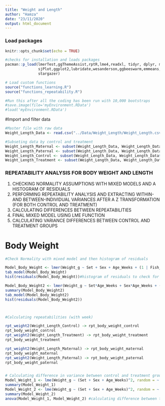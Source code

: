 ```yaml
---
title: "Weight and Length"
author: "Hamza"
date: "23/11/2020"
output: html_document
---
```


### Load packages
```r
knitr::opts_chunk$set(echo = TRUE)

#checks for installation and loads packages
pacman::p_load(lmerTest,ggThemeAssist,rptR,lme4,readxl, tidyr, dplyr, magrittr, lubridate, stringr, purrr,
               sjPlot,ggplot2,lubridate,wesanderson,ggbeeswarm,emmeans,patchwork,viridis,nlme,Rmisc,ggpubr,
               stargazer)

# Load custom functions
source("functions_learning.R")
source("functions_repeatability.R")

#Run this after all the coding has been run with 10,000 bootstraps
#save.image(file='myEnvironment.RData') 
#load('myEnvironment.RData')
```

#Import and filter data
```r
#Master file with raw data
Weight_Length_Data <- read.csv("../Data/Weight_Length/Weight_Length.csv")

#Subseting data by control and treatment
Weight_Length_Maternal <- subset(Weight_Length_Data, Weight_Length_Data$Set == "Maternal") 
Weight_Length_Paternal <- subset(Weight_Length_Data, Weight_Length_Data$Set == "Paternal") 
Weight_Length_Control <- subset(Weight_Length_Data, Weight_Length_Data$Set == "Within Control") 
Weight_Length_Treatment <- subset(Weight_Length_Data, Weight_Length_Data$Set == "Within Treatment") 
```

### REPEATABILITY ANALYSIS FOR BODY WEIGHT AND LENGTH 
1) CHECKING NORMALITY ASSUMPTIONS WITH MIXED MODELS AND A HISTOGRAM OF RESIDUALS
2) PERFORMING REPEATABILITY ANALYSIS AND EXTRACTING WITHIN-AND BETWEEN-INDIVIDUAL VARIANCES AFTER A Z TRANSFORMATION (FOR BOTH CONTROL AND TREATMENT)
3) CALCULATING DIFFERENCES BETWEEN REPEATABILITIES
4) FINAL MIXED MODEL USING LME FUNCTION
5) CALCULATING VARIANCE DIFFERENCES BETWEEN CONTROL AND TREATMENT GROUPS

# Body Weight
```r

#Check Normality with mixed model and then histogram of residuals

Model_Body_Weight <- lmer(Weight_g ~ Set + Sex + Age_Weeks + (1 | Fish_ID), data = Weight_Length_Data) #mixed model 
tab_model(Model_Body_Weight)
hist(residuals(Model_Body_Weight))#histogram of residuals to check for normal distribution 

Model_Body_Weight2 <- lmer(Weight_g ~ Set*Age_Weeks + Sex*Age_Weeks + (1 | Fish_ID) + (1 + Age_Weeks|Set), data = Weight_Length_Data) 
summary(Model_Body_Weight2)
tab_model(Model_Body_Weight2)
hist(residuals(Model_Body_Weight2))



#Calculating repeatabilities (with week)

rpt_weight2(Weight_Length_Control) -> rpt_body_weight_control 
rpt_body_weight_control
rpt_weight2(Weight_Length_Treatment) -> rpt_body_weight_treatment 
rpt_body_weight_treatment

rpt_weight2(Weight_Length_Maternal) -> rpt_body_weight_maternal 
rpt_body_weight_maternal
rpt_weight2(Weight_Length_Paternal) -> rpt_body_weight_paternal
rpt_body_weight_paternal


# Calculating difference in variance between control and treatment group 
Model_Weight_1 <- lme(Weight_g ~ (Set + Sex + Age_Weeks)^2, random = ~ 1| Fish_ID, data = Weight_Length_Data) #Mixed model without variance structure
summary(Model_Weight_1)
Model_Weight_2 <- lme(Weight_g ~ (Set + Sex + Age_Weeks)^2, random = ~ 1| Fish_ID, weights = varIdent(form=~1|Set), data = Weight_Length_Data) #mixed model with variance structure varIdent
summary(Model_Weight_2)
anova(Model_Weight_1, Model_Weight_2) #calculating difference between two models to find difference in variance
```